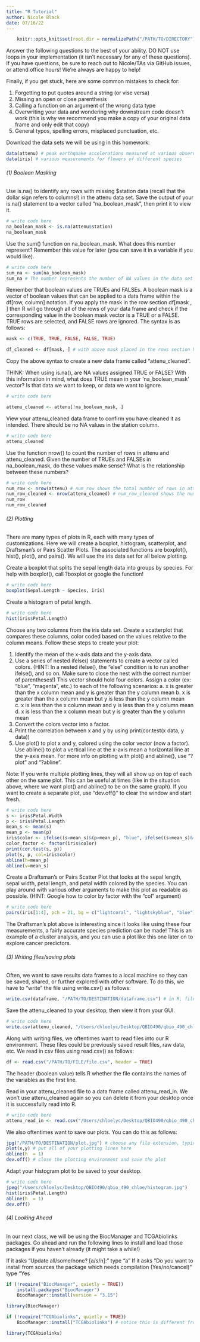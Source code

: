 ```yaml
---
title: "R Tutorial"
author: Nicole Black
date: 07/16/22
---
```


```r
    knitr::opts_knit$set(root.dir = normalizePath("/PATH/TO/DIRECTORY")) 
```

Answer the following questions to the best of your ability. DO NOT use loops in your implementation (it isn't necessary for any of these questions). If you have questions, be sure to reach out to Nicole/TAs via GitHub issues, or attend office hours! We're always are happy to help!

Finally, if you get stuck, here are some common mistakes to check for:

  1. Forgetting to put quotes around a string (or vise versa)
  2. Missing an open or close parenthesis
  3. Calling a function on an argument of the wrong data type
  4. Overwriting your data and wondering why downstream code doesn't work (this is why we recommend you make a copy of your original data frame and only edit that copy)
  5. General typos, spelling errors, misplaced punctuation, etc.
  
Download the data sets we will be using in this homework: 

```r
data(attenu) # peak earthquake accelerations measured at various observation sites
data(iris) # various measurements for flowers of different species
```

###### (1) Boolean Masking

Use is.na() to identify any rows with missing $station data (recall that the dollar sign refers to columns!) in the attenu data set. Save the output of your is.na() statement to a vector called "na_boolean_mask", then print it to view it.

```r
# write code here
na_boolean_mask <- is.na(attenu$station)
na_boolean_mask
```

Use the sum() function on na_boolean_mask. What does this number represent? Remember this value for later (you can save it in a variable if you would like).

```r
# write code here
sum_na <- sum(na_boolean_mask)
sum_na # The number represents the number of NA values in the data set
```

Remember that boolean values are TRUEs and FALSEs. A boolean mask is a vector of boolean values that can be applied to a data frame within the df[row, column] notation. If you apply the mask in the row section df[mask , ] then R will go through all of the rows of your data frame and check if the corresponding value in the boolean mask vector is a TRUE or a FALSE. TRUE rows are selected, and FALSE rows are ignored. The syntax is as follows:

```r
mask <- c(TRUE, TRUE, FALSE, FALSE, TRUE)

df_cleaned <- df[mask, ] # with above mask placed in the rows section here, the cleaned data frame will contain all of the data for rows 1, 2, and 5
```

Copy the above syntax to create a new data frame called "attenu_cleaned".

THINK: When using is.na(), are NA values assigned TRUE or FALSE? With this information in mind, what does TRUE mean in your 'na_boolean_mask' vector? Is that data we want to keep, or data we want to ignore. 

```r
# write code here

attenu_cleaned <- attenu[!na_boolean_mask, ]
```

View your attenu_cleaned data frame to confirm you have cleaned it as intended. There should be no NA values in the station column.

```r
# write code here
attenu_cleaned
```

Use the function nrow() to count the number of rows in attenu and attenu_cleaned. Given the number of TRUEs and FALSEs in na_boolean_mask, do these values make sense? What is the relationship between these numbers?

```r
# write code here
num_row <- nrow(attenu) # num_row shows the total number of rows in attenu
num_row_cleaned <- nrow(attenu_cleaned) # num_row_cleaned shows the number of rows without na values
num_row
num_row_cleaned
```

###### (2) Plotting

There are many types of plots in R, each with many types of customizations. Here we will create a boxplot, histogram, scatterplot, and Draftsman's or Pairs Scatter Plots. The associated functions are boxplot(), hist(), plot(), and pairs(). We will use the iris data set for all below plotting.

Create a boxplot that splits the sepal length data into groups by species. For help with boxplot(), call ?boxplot or google the function!

```r
# write code here
boxplot(Sepal.Length ~ Species, iris)
```

Create a histogram of petal length.

```r
# write code here
hist(iris$Petal.Length)
```

Choose any two columns from the iris data set. Create a scatterplot that compares these columns, color coded based on the values relative to the column means. Follow these steps to create your plot:

  1. Identify the mean of the x-axis data and the y-axis data.
  2. Use a series of nested ifelse() statements to create a vector called colors. (HINT: In a nested ifelse(), the "else" condition is to run another ifelse(), and so on. Make sure to close the nest with the correct number of parentheses!) This vector should hold four colors. Assign a color (ex: "blue", "magenta", etc.) to each of the following scenarios:
    a. x is greater than the x column mean and y is greater than the y column mean
    b. x is greater than the x column mean but y is less than the y column mean
    c. x is less than the x column mean and y is less than the y column mean
    d. x is less than the x column mean but y is greater than the y column mean
  3. Convert the colors vector into a factor.
  4. Print the correlation between x and y by using print(cor.test(x data, y data))
  4. Use plot() to plot x and y, colored using the color vector (now a factor). Use abline() to plot a vertical line at the x-axis mean a horizontal line at the y-axis mean. For more info on plotting with plot() and abline(), use "?plot" and "?abline".
  
Note: If you write multiple plotting lines, they will all show up on top of each other on the same plot. This can be useful at times (like in the situation above, where we want plot() and abline() to be on the same graph). If you want to create a separate plot, use "dev.off()" to clear the window and start fresh.

```r
# write code here
s <- iris$Petal.Width
p <- iris$Petal.Length
mean_s <- mean(s)
mean_p <- mean(p)
iris$color <- ifelse((s>mean_s)&(p>mean_p), "blue", ifelse((s>mean_s)&(p<mean_p), "deepskyblue", ifelse((s<mean_s)&(p<mean_p), "lightcoral", "darkorchid")))
color_factor <- factor(iris$color)
print(cor.test(s, p))
plot(s, p, col=iris$color)
abline(h=mean_p)
abline(v=mean_s)

```

Create a Draftsman's or Pairs Scatter Plot that looks at the sepal length, sepal width, petal length, and petal width colored by the species. You can play around with various other arguments to make this plot as readable as possible. (HINT: Google how to color by factor with the "col" argument)

```r
# write code here
pairs(iris[1:4], pch = 21, bg = c("lightcoral", "lightskyblue", "blue")[unclass(iris$Species)])
```

The Draftsman's plot above is interesting since it looks like using these four measurements, a fairly accurate species prediction can be made! This is an example of a cluster analysis, and you can use a plot like this one later on to explore cancer predictors.

###### (3) Writing files/saving plots

Often, we want to save results data frames to a local machine so they can be saved, shared, or further explored with other software. To do this, we have to "write" the file using write.csv() as follows:

```r
write.csv(dataframe, "/PATH/TO/DESTINATION/dataframe.csv") # in R, file paths are strings so don't forget the quotes!
```

Save the attenu_cleaned to your desktop, then view it from your GUI.

```r
# write code here
write.csv(attenu_cleaned, "/Users/chloelyc/Desktop/QBIO490/qbio_490_chloe/attenu_cleaned.csv")
```

Along with writing files, we oftentimes want to read files into our R environment. These files could be previously saved result files, raw data, etc. We read in csv files using read.csv() as follows:

```r
df <- read.csv("/PATH/TO/FILE/file.csv", header = TRUE)
```

The header (boolean value) tells R whether the file contains the names of the variables as the first line.

Read in your attenu_cleaned file to a data frame called attenu_read_in. We won't use attenu_cleaned again so you can delete it from your desktop once it is successfully read into R.

```r
# write code here
attenu_read_in <- read.csv("/Users/chloelyc/Desktop/QBIO490/qbio_490_chloe/attenu_cleaned.csv", header=TRUE)
```

We also oftentimes want to save our plots. You can do this as follows:

```r
jpg("/PATH/TO/DESTINATION/plot.jpg") # choose any file extension, typically jpg and pdf are most common
plot(x,y) # put all of your plotting lines here
abline(h  = 1)
dev.off() # close the plotting environment and save the plot
```

Adapt your histogram plot to be saved to your desktop.

```r
# write code here
jpeg("/Users/chloelyc/Desktop/QBIO490/qbio_490_chloe/histogram.jpg")
hist(iris$Petal.Length)
abline(h  = 1)
dev.off()
```

###### (4) Looking Ahead

In our next class, we will be using the BiocManager and TCGAbiolinks packages. Go ahead and run the following lines to install and load those packages if you haven't already (it might take a while!)

If it asks "Update all/some/none? [a/s/n]:" type "a"
If it asks "Do you want to install from sources the package which needs compilation (Yes/no/cancel)" type "Yes

```r
if (!require("BiocManager", quietly = TRUE))
    install.packages("BiocManager")
    BiocManager::install(version = "3.15")

library(BiocManager)

if (!require("TCGAbiolinks", quietly = TRUE)) 
    BiocManager::install("TCGAbiolinks") # notice this is different from the typical "install.packages" command. that's because BiocManager is necessary to install and manage packages from the Bioconductor project

library(TCGAbiolinks)
```

